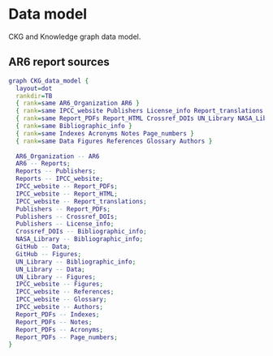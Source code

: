 # Data model

CKG and Knowledge graph data model.

## AR6 report sources
```dot
graph CKG_data_model {
  layout=dot
  rankdir=TB
  { rank=same AR6_Organization AR6 }
  { rank=same IPCC_website Publishers License_info Report_translations }
  { rank=same Report_PDFs Report_HTML Crossref_DOIs UN_Library NASA_Library GitHub }
  { rank=same Bibliographic_info }
  { rank=same Indexes Acronyms Notes Page_numbers }
  { rank=same Data Figures References Glossary Authors }
  
  AR6_Organization -- AR6
  AR6 -- Reports;
  Reports -- Publishers;
  Reports -- IPCC_website;
  IPCC_website -- Report_PDFs;
  IPCC_website -- Report_HTML;
  IPCC_website -- Report_translations;
  Publishers -- Report_PDFs;
  Publishers -- Crossref_DOIs;
  Publishers -- License_info;
  Crossref_DOIs -- Bibliographic_info;
  NASA_Library -- Bibliographic_info;
  GitHub -- Data;
  GitHub -- Figures;
  UN_Library -- Bibliographic_info;
  UN_Library -- Data;
  UN_Library -- Figures;
  IPCC_website -- Figures;
  IPCC_website -- References;
  IPCC_website -- Glossary;
  IPCC_website -- Authors;
  Report_PDFs -- Indexes;
  Report_PDFs -- Notes;
  Report_PDFs -- Acronyms;
  Report_PDFs -- Page_numbers;
}
```